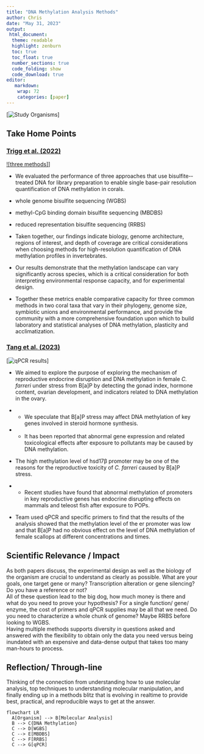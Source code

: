 ```yaml
---
title: "DNA Methylation Analysis Methods" 
author: Chris 
date: "May 31, 2023"
output: 
 html_document: 
  theme: readable 
  highlight: zenburn 
  toc: true 
  toc_float: true 
  number_sections: true 
  code_folding: show 
  code_download: true 
editor: 
   markdown: 
    wrap: 72 
    categories: [paper]
---
```


[![Study
Organisms](https://github.com/sr320/tumbling-oysters/blob/main/posts/ChrisDNAmethylation/organisms.png?raw=true)]

## Take Home Points

### [Trigg et al. (2022)](https://onlinelibrary.wiley.com/doi/full/10.1111/1755-0998.13542)  
[![three methods]](https://github.com/sr320/tumbling-oysters/blob/main/posts/ChrisDNAmethylation/threemethods.png?raw=true)]

* We evaluated the performance of three approaches that use
bisulfite-­treated DNA for library preparation to enable single base-­pair
resolution quantification of DNA methylation in corals.

 + whole genome bisulfite sequencing (WGBS)
 + methyl-CpG binding domain bisulfite sequencing (MBDBS)
 + reduced representation bisulfite sequencing (RRBS)

* Taken together, our findings indicate biology, genome architecture, regions of interest, and depth of coverage are critical considerations when choosing methods for high-resolution quantification of DNA methylation profiles in invertebrates.

* Our results demonstrate that the methylation landscape can vary significantly across species, which is a critical consideration for both interpreting environmental response capacity, and for experimental design.

* Together these metrics enable comparative capacity for three common methods in two coral taxa that vary in their phylogeny, genome size, symbiotic unions and environmental performance, and provide the community with a more comprehensive foundation upon which to build laboratory and statistical analyses of DNA methylation, plasticity and acclimatization.

### [Tang et al. (2023)](https://www.sciencedirect.com/science/article/pii/S0269749123006693)  
[![qPCR results](https://github.com/sr320/tumbling-oysters/blob/main/posts/ChrisDNAmethylation/qpcrResult.png?raw=true)]  

* We aimed to explore the purpose of exploring the mechanism of reproductive endocrine disruption and DNA methylation in female *C. farreri* under stress from B\[a\]P by detecting the gonad index, hormone content, ovarian development, and indicators related to DNA methylation in the ovary.

* + We speculate that B\[a\]P stress may affect DNA methylation of key
    genes involved in steroid hormone synthesis.

* + It has been reported that abnormal gene expression and related
    toxicological effects after exposure to pollutants may be caused by
    DNA methylation.

* The high methylation level of hsd17β promoter may be one of the
    reasons for the reproductive toxicity of *C. farreri* caused by
    B\[a\]P stress.

* + Recent studies have found that abnormal methylation of promoters in
    key reproductive genes has endocrine disrupting effects on mammals
    and teleost fish after exposure to POPs.

* Team used qPCR and specific primers to find that the results of the
    analysis showed that the methylation level of the er promoter was
    low and that B\[a\]P had no obvious effect on the level of DNA
    methylation of female scallops at different concentrations and
    times.

## Scientific Relevance / Impact  

As both papers discuss, the experimental design as well as the biology of the organism are crucial to understand as clearly as possible. What are your goals, one target gene or many? Transcription alteration or gene silencing? Do you have a reference or not?   
All of these question lead to the big dog, how much money is there and what do you need to prove your hypothesis? For a single function/ gene/ enzyme, the cost of primers and qPCR supplies may be all that we need. Do you need to characterize a whole chunk of genome? Maybe RRBS before looking to WGBS.  
Having multiple methods supports diversity in questions asked and answered with the flexibility to obtain only the data you need versus being inundated with an expensive and data-dense output that takes too many man-hours to process.   

## Reflection/ Through-line  

Thinking of the connection from understanding how to use molecular analysis, top techniques to understanding molecular manipulation, and finally ending up in a methods blitz that is evolving in realtime to provide best, practical, and reproducible ways to get at the answer.
```mermaid
flowchart LR
  A[Organism] --> B[Molecular Analysis]
  B --> C{DNA Methylation}
  C --> D[WGBS]
  C --> E[MBDBS]
  C --> F[RRBS]
  C --> G[qPCR]
```

